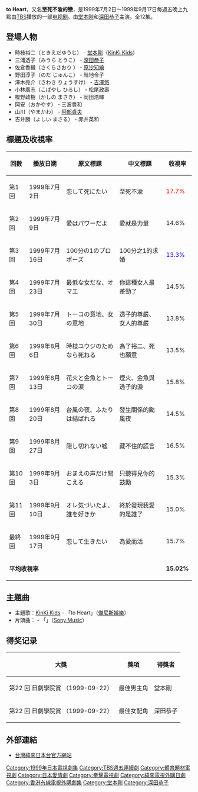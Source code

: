 {{電視節目資訊框
| 名稱       = to Heart
| 別名       = 至死不渝的戀
| 原名       = 
| 圖片       = 
| 圖說       = 
| 類型       = 
| 原創       = 
| 編劇       = 
| 導演       = 
| 演出       = [[堂本刚|堂本刚]]<br>[[深田恭子|深田恭子]]
| 片頭曲     = Des'ree《Life》
| 主題曲     = KinKi Kids《to Heart》
| 國家       = {{JPN}}
| 地區       = 
| 語言       = [[日語|日語]]
| 季數       = 1
| 集數       = 12
| 製片人     = 
| 監製       = 
| 外景       = 
| 每集長     = 
| 頻道       = 
| 電視網     = [[TBS|TBS]]
| 視訊制式   = 
| 音訊制式   = 
| 首播國家   = {{JPN}}
| 首播地區   = 
| 開始       = 1999年7月2日
| 結束       = 1999年9月17日
| 官方網站   = 
| imdb_id   = 
| tv_com_id = 
}}
'''to Heart'''，又名'''至死不渝的戀'''，是1999年7月2日～1999年9月17日每週五晚上九點由[[TBS|TBS]]播放的一部[[日本电视剧|电视剧]]。由[[堂本刚|堂本刚]]和[[深田恭子|深田恭子]]主演。全12集。

== 登場人物 ==
* 時枝裕二（ときえだゆうじ） - [[堂本剛|堂本剛]]（[[KinKi_Kids|KinKi Kids]]）
* 三浦透子（みうら とうこ） - [[深田恭子|深田恭子]]
* 佐倉香織（さくらさおり ） - [[原沙知繪|原沙知繪]]
* 野田淳子（のだ じゅんこ） - 畦地令子
* 澤木亮介（さわき りょうすけ） - [[吉澤悠|吉澤悠]]
* 小林廣志（こばやし ひろし） - 松尾政壽
* 樫野政樹（かしの まさき） - 岡田浩暉
* 岡安（おかやす） - 三波豊和
* 山川（やまかわ） - [[阿部貞夫|阿部貞夫]]
* 吉井勝（よしい まさる） - 赤井英和

== 標題及收視率 ==
{| class="wikitable" style="text-align:center;"
|-
! 回數 !! 播放日期 !! 原文標題 !! 中文標題 !! 收視率
|-
| 第1回 || 1999年7月2日 || 恋して死にたい || 至死不渝 || <font color="red">17.7%</font>
|-
| 第2回 || 1999年7月9日 || 愛はパワーだよ || 愛就是力量 || 14.6%
|-
| 第3回 || 1999年7月16日 || 100分の1のプロポーズ || 100分之1的求婚 ||<font color="blue">13.3%</font>
|-
| 第4回 || 1999年7月23日 || 最低な女だな、オマエ || 你這種女人最差勁了 || 14.5%
|-
| 第5回 || 1999年7月30日 || トーコの意地、女の意地 || 透子的尊嚴、女人的尊嚴 || 13.8%
|-
| 第6回 || 1999年8月6日 || 時枝ユウジのためなら死ねる || 為了裕二、死也願意 || 13.5%
|-
| 第7回 || 1999年8月13日 || 花火と金魚とトーコの涙 || 煙火、金魚與透子的淚 || 15.8%
|-
| 第8回 || 1999年8月20日 || 台風の夜、ふたりは結ばれる || 發生關係的颱風夜 || 14.5%
|-
| 第9回 || 1999年8月27日 || 隠し切れない嘘 || 藏不住的謊言 || 16.5%
|-
| 第10回 || 1999年9月3日 || おまえの声だけ聞こえる || 只聽得見你的鼓勵 || 15.3%
|-
| 第11回 || 1999年9月10日 || オレ気づいたよ、誰を好きか || 終於發現我愛的是誰了 || 15.0%
|-
| 最終回 || 1999年9月17日 || 恋して生きたい || 為愛而活 || 15.7%
|- style="background-color:#ccc;"
! colspan="4" | '''平均收視率'''  || '''15.02%'''
|}

== 主題曲 ==
* 主題歌：[[KinKi_Kids|KinKi Kids]] - 「to Heart」（[[傑尼斯娛樂|傑尼斯娛樂]]）
* 片頭曲：{{tsl|en|Des'ree}} - 「{{tsl|en|Life (Des'ree song)|Life (Des'ree的歌曲)|Life}}」（[[Sony_Music|Sony Music]]）

== 得奖记录 ==
{|class="wikitable"
!大獎!!獎項!!得獎者
|-
|第22 回 日劇學院賞 （1999-09-22） ||最佳男主角 || 堂本剛
|-
|第22 回 日劇學院賞 （1999-09-22） ||最佳女配角 || 深田恭子 
|}

== 外部連結 ==
* {{zh}}[http://japan.videoland.com.tw/channel/to_heart/ 台灣緯來日本台官方網站]{{Wayback|url=http://japan.videoland.com.tw/channel/to_heart/ |date=20110811105530 }}

{{電視節目的變遷
|電視台={{flagicon|Japan}}[[TBS|TBS]]
|播放檔次=週五21:00 
|節目名稱='''To Heart'''<br/>（1999.07.02 - 1999.09.17）
|上一節目=
|下一節目=
}}
{{電視節目的變遷
|電視台={{flagicon|TWN}} 台灣 [[緯來日本台|緯來日本台]]
|播放檔次=
|節目名稱='''To Heart'''
|上一節目=
|下一節目=
}}

[[Category:1999年日本電視劇集|Category:1999年日本電視劇集]]
[[Category:TBS週五連續劇|Category:TBS週五連續劇]]
[[Category:體育題材電視劇|Category:體育題材電視劇]]
[[Category:日本愛情劇|Category:日本愛情劇]]
[[Category:拳擊電視劇|Category:拳擊電視劇]]
[[Category:緯來電視外購日劇|Category:緯來電視外購日劇]]
[[Category:香港有線電視外購劇集|Category:香港有線電視外購劇集]]
[[Category:堂本剛|Category:堂本剛]]
[[Category:深田恭子|Category:深田恭子]]